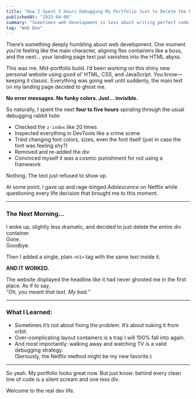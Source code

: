 ```yaml
---
title: "How I Spent 5 Hours Debugging My Portfolio Just to Delete the Problem"
publishedAt: "2025-04-06"
summary: "Sometimes web development is less about writing perfect code and more about surrendering to the void and starting fresh. Here's the story of how one div container nearly broke me."
tag: "Web Dev"
---
```


There’s something deeply humbling about web development. One moment you're feeling like the main character, aligning flex containers like a boss, and the next... your landing page text just vanishes into the HTML abyss.

This was me. Mid-portfolio build. I’d been working on this shiny new personal website using good ol’ HTML, CSS, and JavaScript. You know—keeping it classic. Everything was going well until suddenly, the main text on my landing page decided to ghost me.

**No error messages. No funky colors. Just… invisible.**

So naturally, I spent the next **four to five hours** spiraling through the usual debugging rabbit hole:

- Checked the `z-index` like 20 times  
- Inspected everything in DevTools like a crime scene  
- Tried changing font colors, sizes, even the font itself (just in case the font was feeling shy?)  
- Removed and re-added the div  
- Convinced myself it was a cosmic punishment for not using a framework

Nothing. The text just refused to show up.

At some point, I gave up and rage-binged *Adolescence* on Netflix while questioning every life decision that brought me to this moment.

---

### The Next Morning...

I woke up, slightly less dramatic, and decided to just delete the entire div container.  
Gone.  
Goodbye.

Then I added a single, plain `<h1>` tag with the same text inside it.

**AND IT WORKED.**

The website displayed the headline like it had never ghosted me in the first place. As if to say,  
*“Oh, you meant that text. My bad.”*

---

### What I Learned:

- Sometimes it’s not about fixing the problem. It’s about nuking it from orbit.
- Over-complicating layout containers is a trap I will 100% fall into again.
- And most importantly: walking away and watching TV is a valid debugging strategy.  
  (Seriously, the Netflix method might be my new favorite.)

---

So yeah. My portfolio looks great now. But just know: behind every clean line of code is a silent scream and one less div.

Welcome to the real dev life.
